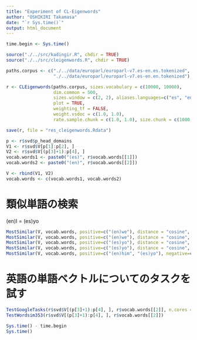 ```yaml
---
title: "Experiment of CL-Eigenwords"
author: "OSHIKIRI Takamasa"
date: "`r Sys.time()`"
output: html_document
---
```


```r
time.begin <- Sys.time()

source("./../src/kadingir.R", chdir = TRUE)
source("./../src/cleigenwords.R", chdir = TRUE)
```

```r
paths.corpus <- c("./../data/europarl/europarl-v7.es-en.es.tokenized",
                  "./../data/europarl/europarl-v7.es-en.en.tokenized")

r <- CLEigenwords(paths.corpus, sizes.vocabulary = c(10000, 10000),
                  dim.common = 500,
                  sizes.window = c(2, 2), aliases.languages=c("es", "en"),
                  plot = TRUE,
                  weighting_tf = FALSE,
                  weight.vsdoc = c(1.0, 1.0),
                  rate.sample.chunk = c(1.0, 1.0), size.chunk = c(1000, 1000))

save(r, file = "res_cleigenwords.Rdata")
```


```r
p <- r$svd$p_head_domains
V1 <- r$svd$V[p[1]:p[2], ]
V2 <- r$svd$V[(p[3]+1):p[4], ]
vocab.words1 <- paste0("(es)", r$vocab.words[[1]])
vocab.words2 <- paste0("(en)", r$vocab.words[[2]])

V <- rbind(V1, V2)
vocab.words <- c(vocab.words1, vocab.words2)
```

# 類似単語の検索
(en)I = (es)yo

```r
MostSimilar(V, vocab.words, positive=c("(en)we"), distance = "cosine", language.search = "en")
MostSimilar(V, vocab.words, positive=c("(en)we"), distance = "cosine", language.search = "es")
MostSimilar(V, vocab.words, positive=c("(es)yo"), distance = "cosine", language.search = "en")
MostSimilar(V, vocab.words, positive=c("(es)yo"), distance = "cosine", language.search = "es")
MostSimilar(V, vocab.words, positive=c("(en)him", "(es)yo"), negative=c("(en)he"), distance = "cosine")
```

# 英語の単語ベクトルについてのタスクを試す
```r
TestGoogleTasks(r$svd$V[(p[3]+1):p[4], ], r$vocab.words[[2]], n.cores = 12)
TestWordsim353(r$svd$V[(p[3]+1):p[4], ], r$vocab.words[[2]])
```

```r
Sys.time() - time.begin
Sys.time()
```